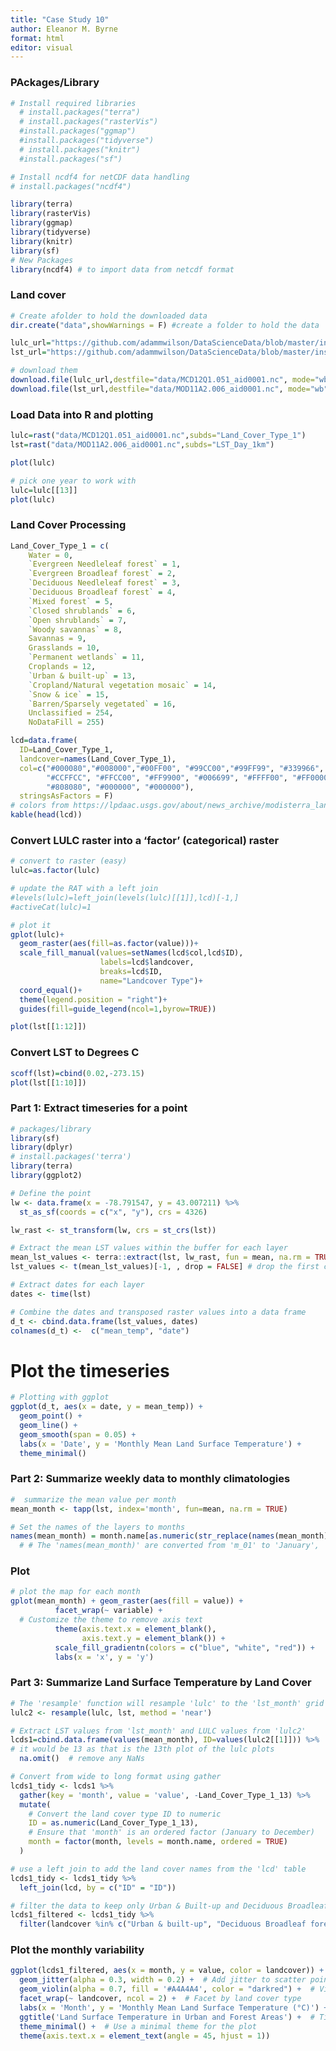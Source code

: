 ```yaml
---
title: "Case Study 10"
author: Eleanor M. Byrne 
format: html
editor: visual
---
```

 
### PAckages/Library 
```r

# Install required libraries
  # install.packages("terra")
  # install.packages("rasterVis")
  #install.packages("ggmap")
  #install.packages("tidyverse")
  # install.packages("knitr")
  #install.packages("sf")

# Install ncdf4 for netCDF data handling
# install.packages("ncdf4")

library(terra)
library(rasterVis)
library(ggmap)
library(tidyverse)
library(knitr)
library(sf)
# New Packages
library(ncdf4) # to import data from netcdf format
```

### Land cover 
```r
# Create afolder to hold the downloaded data
dir.create("data",showWarnings = F) #create a folder to hold the data

lulc_url="https://github.com/adammwilson/DataScienceData/blob/master/inst/extdata/appeears/MCD12Q1.051_aid0001.nc?raw=true"
lst_url="https://github.com/adammwilson/DataScienceData/blob/master/inst/extdata/appeears/MOD11A2.006_aid0001.nc?raw=true"

# download them
download.file(lulc_url,destfile="data/MCD12Q1.051_aid0001.nc", mode="wb")
download.file(lst_url,destfile="data/MOD11A2.006_aid0001.nc", mode="wb")
```
### Load Data into R and plotting 
```r
lulc=rast("data/MCD12Q1.051_aid0001.nc",subds="Land_Cover_Type_1")
lst=rast("data/MOD11A2.006_aid0001.nc",subds="LST_Day_1km")
```
```r
plot(lulc)
```
```r
# pick one year to work with 
lulc=lulc[[13]]
plot(lulc)
```
### Land Cover Processing 
```r
Land_Cover_Type_1 = c(
    Water = 0, 
    `Evergreen Needleleaf forest` = 1, 
    `Evergreen Broadleaf forest` = 2,
    `Deciduous Needleleaf forest` = 3, 
    `Deciduous Broadleaf forest` = 4,
    `Mixed forest` = 5, 
    `Closed shrublands` = 6,
    `Open shrublands` = 7,
    `Woody savannas` = 8, 
    Savannas = 9,
    Grasslands = 10,
    `Permanent wetlands` = 11, 
    Croplands = 12,
    `Urban & built-up` = 13,
    `Cropland/Natural vegetation mosaic` = 14, 
    `Snow & ice` = 15,
    `Barren/Sparsely vegetated` = 16, 
    Unclassified = 254,
    NoDataFill = 255)

lcd=data.frame(
  ID=Land_Cover_Type_1,
  landcover=names(Land_Cover_Type_1),
  col=c("#000080","#008000","#00FF00", "#99CC00","#99FF99", "#339966", "#993366", "#FFCC99", 
        "#CCFFCC", "#FFCC00", "#FF9900", "#006699", "#FFFF00", "#FF0000", "#999966", "#FFFFFF", 
        "#808080", "#000000", "#000000"),
  stringsAsFactors = F)
# colors from https://lpdaac.usgs.gov/about/news_archive/modisterra_land_cover_types_yearly_l3_global_005deg_cmg_mod12c1
kable(head(lcd))
```
### Convert LULC raster into a ‘factor’ (categorical) raster
```r
# convert to raster (easy)
lulc=as.factor(lulc)

# update the RAT with a left join
#levels(lulc)=left_join(levels(lulc)[[1]],lcd)[-1,]
#activeCat(lulc)=1
```

```r
# plot it
gplot(lulc)+
  geom_raster(aes(fill=as.factor(value)))+
  scale_fill_manual(values=setNames(lcd$col,lcd$ID),
                    labels=lcd$landcover,
                    breaks=lcd$ID,
                    name="Landcover Type")+
  coord_equal()+
  theme(legend.position = "right")+
  guides(fill=guide_legend(ncol=1,byrow=TRUE))
```
```r
plot(lst[[1:12]])
```
### Convert LST to Degrees C
```r
scoff(lst)=cbind(0.02,-273.15)
plot(lst[[1:10]])
```
### Part 1: Extract timeseries for a point
```r
# packages/library
library(sf)
library(dplyr)
# install.packages('terra')
library(terra)
library(ggplot2)
```

```r
# Define the point
lw <- data.frame(x = -78.791547, y = 43.007211) %>%
  st_as_sf(coords = c("x", "y"), crs = 4326)
```

```r
lw_rast <- st_transform(lw, crs = st_crs(lst))
```


```r
# Extract the mean LST values within the buffer for each layer
mean_lst_values <- terra::extract(lst, lw_rast, fun = mean, na.rm = TRUE)
lst_values <- t(mean_lst_values)[-1, , drop = FALSE] # drop the first col
```
```r
# Extract dates for each layer
dates <- time(lst)

```

```r
# Combine the dates and transposed raster values into a data frame
d_t <- cbind.data.frame(lst_values, dates)
colnames(d_t) <-  c("mean_temp", "date") 
```

# Plot the timeseries 
```r
# Plotting with ggplot
ggplot(d_t, aes(x = date, y = mean_temp)) +
  geom_point() +
  geom_line() +
  geom_smooth(span = 0.05) +
  labs(x = 'Date', y = 'Monthly Mean Land Surface Temperature') +
  theme_minimal()
```
### Part 2: Summarize weekly data to monthly climatologies
```r
#  summarize the mean value per month
mean_month <- tapp(lst, index='month', fun=mean, na.rm = TRUE)

# Set the names of the layers to months
names(mean_month) = month.name[as.numeric(str_replace(names(mean_month),"m_",""))]
  # # The 'names(mean_month)' are converted from 'm_01' to 'January', 'm_02' to 'February'...

```

### Plot
```r
# plot the map for each month
gplot(mean_month) + geom_raster(aes(fill = value)) +
          facet_wrap(~ variable) + 
  # Customize the theme to remove axis text
          theme(axis.text.x = element_blank(),
                axis.text.y = element_blank()) +
          scale_fill_gradientn(colors = c("blue", "white", "red")) +
          labs(x = 'x', y = 'y')

```
### Part 3: Summarize Land Surface Temperature by Land Cover

```r
# The 'resample' function will resample 'lulc' to the 'lst_month' grid
lulc2 <- resample(lulc, lst, method = 'near')

# Extract LST values from 'lst_month' and LULC values from 'lulc2'
lcds1=cbind.data.frame(values(mean_month), ID=values(lulc2[[1]])) %>%
# it would be 13 as that is the 13th plot of the lulc plots
  na.omit()  # remove any NaNs

# Convert from wide to long format using gather
lcds1_tidy <- lcds1 %>%
  gather(key = 'month', value = 'value', -Land_Cover_Type_1_13) %>%
  mutate(
    # Convert the land cover type ID to numeric
    ID = as.numeric(Land_Cover_Type_1_13), 
    # Ensure that 'month' is an ordered factor (January to December)
    month = factor(month, levels = month.name, ordered = TRUE)
  )

# use a left join to add the land cover names from the 'lcd' table
lcds1_tidy <- lcds1_tidy %>%
  left_join(lcd, by = c("ID" = "ID"))

# filter the data to keep only Urban & Built-up and Deciduous Broadleaf Forest areas
lcds1_filtered <- lcds1_tidy %>%
  filter(landcover %in% c("Urban & built-up", "Deciduous Broadleaf forest"))
```

### Plot the monthly variability 
```r
ggplot(lcds1_filtered, aes(x = month, y = value, color = landcover)) +
  geom_jitter(alpha = 0.3, width = 0.2) +  # Add jitter to scatter points
  geom_violin(alpha = 0.7, fill = '#A4A4A4', color = "darkred") +  # Violin plot for distribution
  facet_wrap(~ landcover, ncol = 2) +  # Facet by land cover type
  labs(x = 'Month', y = 'Monthly Mean Land Surface Temperature (°C)') +  # Labels
  ggtitle('Land Surface Temperature in Urban and Forest Areas') +  # Title
  theme_minimal() +  # Use a minimal theme for the plot
  theme(axis.text.x = element_text(angle = 45, hjust = 1)) 
```

